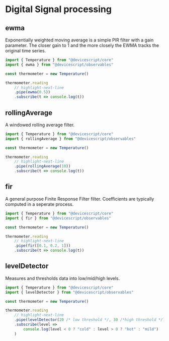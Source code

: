 # Digital Signal processing

## ewma

Exponentially weighted moving average is a simple PIR filter
with a gain parameter.
The closer gain to 1 and the more closely the EWMA tracks the original time series.

```ts
import { Temperature } from "@devicescript/core"
import { ewma } from "@devicescript/observables"

const thermometer = new Temperature()

thermometer.reading
    // highlight-next-line
    .pipe(ewma(0.5))
    .subscribe(t => console.log(t))
```

## rollingAverage

A windowed rolling average filter.

```ts
import { Temperature } from "@devicescript/core"
import { rollingAverage } from "@devicescript/observables"

const thermometer = new Temperature()

thermometer.reading
    // highlight-next-line
    .pipe(rollingAverage(10))
    .subscribe(t => console.log(t))
```

## fir

A general purpose Finite Response Filter filter. Coefficients are typically computed in a seperate process.

```ts
import { Temperature } from "@devicescript/core"
import { fir } from "@devicescript/observables"

const thermometer = new Temperature()

thermometer.reading
    // highlight-next-line
    .pipe(fir([0.1, 0.2, 1]))
    .subscribe(t => console.log(t))
```

## levelDetector

Measures and thresholds data into low/mid/high levels.

```ts
import { Temperature } from "@devicescript/core"
import { levelDetector } from "@devicescript/observables"

const thermometer = new Temperature()

thermometer.reading
    // highlight-next-line
    .pipe(levelDetector(20 /* low threshold */, 30 /*high threshold */))
    .subscribe(level =>
        console.log(level < 0 ? "cold" : level > 0 ? "hot" : "mild")
    )
```
